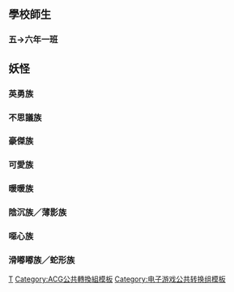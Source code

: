 {{CGroupH|name=妖怪手錶|desc=妖怪手錶}}<noinclude>

==學校師生==
=== 五→六年一班 ===
</noinclude>
{{CItem|zh-cn:星風绮罗罗; zh-tw:星風綺羅羅; zh-hk:星風Kirara;}}
{{CItem|zh-cn:今井拓海; zh-tw:今井拓海; zh-hk:今井卓巳;}}
{{CItem|zh-cn:森野叶子; zh-tw:森野葉子; zh-hk:森野優子;}}<noinclude>

== 妖怪 ==
=== 英勇族 ===
</noinclude>
{{CItem|zh-cn:热血狮; zh-tw:熱血獅; zh-hk:美拉美拉獅;}}
{{CItem|zh-cn:少根筋小鬼; zh-tw:少根筋小鬼; zh-hk:不用心坊;}}
{{CItem|zh-cn:特攻胆小鬼; zh-tw:特攻膽小鬼; zh-hk:格拉奇坊;}}
{{CItem|zh-cn:力量麻吉; zh-tw:力量麻吉; zh-hk:大力年糕;}}
{{CItem|zh-cn:胜负士; zh-tw:勝負士; zh-hk:勝負師;}}
{{CItem|zh-cn:机械弁庆; zh-tw:機械弁慶; zh-hk:機關弁慶;}}
{{CItem|zh-cn:睡豬豬; zh-tw:睡豬豬; zh-hk:睡豬;}}
{{CItem|zh-cn:燈節豬; zh-tw:燈節豬; zh-hk:睡魔;}}
{{CItem|zh-cn:鍬形蟲武士; zh-tw:鍬形蟲武士; zh-hk:鍬蟲武士;}}
{{CItem|zh-cn:大锹形虫神; zh-tw:大鍬形蟲神; zh-hk:大鍬形之神;}}<noinclude>

=== 不思議族 ===
</noinclude>
{{CItem|zh-cn:八卦婆; zh-tw:八卦婆; zh-hk:八卦婆婆;}}
{{CItem|zh-cn:扩音婆; zh-tw:擴音婆; zh-hk:大聲婆婆;}}
{{CItem|zh-cn:忘记帽; zh-tw:忘記帽; zh-hk:健忘帽;}}
{{CItem|zh-cn:傻瓜头巾; zh-tw:傻瓜頭巾; zh-hk:蠢材頭巾;}}
{{CItem|zh-cn:放弃僧; zh-tw:放棄僧; zh-hk:不行僧;}}
{{CItem|zh-cn:骷髅婆; zh-tw:骷髏婆; zh-hk:骷髏婆婆;}}
{{CItem|zh-cn:当红妖男; zh-tw:當紅妖男; zh-hk:摩天馬古;}}
{{CItem|zh-cn:电波小鬼; zh-tw:電波小鬼; zh-hk:電波小僧;}}
{{CItem|zh-cn:电波神; zh-tw:電波神; zh-hk:電神;}}
{{CItem|zh-cn:幻觉老师; zh-tw:幻覺老師; zh-hk:魔幻老師;}}
{{CItem|zh-cn:暗影老师; zh-tw:暗影老師; zh-hk:奇影老師;}}
{{CItem|zh-cn:读心狗狗; zh-tw:讀心狗狗; zh-hk:悟性狗;}}
{{CItem|zh-cn:開花傘; zh-tw:開花傘; zh-hk:反反傘;}}
{{CItem|zh-cn:藏紙神; zh-tw:藏紙神; zh-hk:藏紙大神;}}
{{CItem|zh-cn:破殼蛋蛋; zh-tw:破殼蛋蛋; zh-hk:脫殼怪;}}
{{CItem|zh-cn:圓雞塊; zh-tw:圓雞塊; zh-hk:卸膊球童;}}
{{CItem|zh-cn:修罗小石; zh-tw:修羅小石; zh-hk:修羅哥瑪;}}<noinclude>

=== 豪傑族 ===
</noinclude>
{{CItem|zh-cn:不行墙; zh-tw:不行牆; zh-hk:無理牆;}}
{{CItem|zh-cn:机器喵; zh-tw:機器喵; zh-hk:Robot喵;}}
{{CItem|zh-cn:拒绝城; zh-tw:拒絕城; zh-hk:無理城;}}
{{CItem|zh-cn:懒懒不倒翁; zh-tw:懶懶不倒翁; zh-hk:達達磨;}}
{{CItem|zh-cn:肌肉不倒翁; zh-tw:肌肉不倒翁; zh-hk:筋肉達磨;}}
{{CItem|zh-cn:嘘嘘象; zh-tw:噓噓象; zh-hk:尿急象;}}
{{CItem|zh-cn:富士雪山; zh-tw:富士雪山; zh-hk:富士山;}}
{{CItem|zh-cn:混混妖; zh-tw:混混妖; zh-hk:古里裡林;}}
{{CItem|zh-cn:老大妖; zh-tw:老大妖; zh-hk:大哥鬼;}}
{{CItem|zh-cn:大太了法师; zh-tw:大太了法師; zh-hk:大大法師;}}
{{CItem|zh-cn:高傲丼; zh-tw:高傲丼; zh-hk:自尊炸蝦飯;}}
{{CItem|zh-cn:忍耐長毛象; zh-tw:忍耐長毛象; zh-hk:忍忍長毛象;}}
{{CItem|zh-cn:脫線車; zh-tw:脫線戰車; zh-hk:脫線戰車;}}
{{CItem|zh-cn:狗喵; zh-tw:狗狗喵; zh-hk:狗狗喵;}}
{{CItem|zh-cn:攔路河豚; zh-tw:攔路河豚; zh-hk:不通河豚;}}
{{CItem|zh-cn:破舊骷髏頭; zh-tw:破舊骷髏頭; zh-hk:差錯骨;}}
{{CItem|zh-cn:誇張漢堡; zh-tw:誇張漢堡; zh-hk:Over漢堡;}}
{{CItem|zh-cn:魔雲天; zh-tw:魔雲天; zh-hk:魔鬼駕駛;}}
{{CItem|zh-cn:模仿假人; zh-tw:模仿假人; zh-hk:模仿人偶;}}
{{CItem|zh-cn:聚雷神; zh-tw:聚雷神; zh-hk:避雷神;}}<noinclude>

=== 可愛族 ===
</noinclude>
{{CItem|zh-cn:吉胖喵; zh-tw:吉胖喵; zh-hk:地縛喵;}}
{{CItem|zh-cn:染色喵; zh-tw:染色喵; zh-hk:威斯喵;}}
{{CItem|zh-cn:白骨夫人; zh-tw:白骨夫人; zh-hk:時尚夫人;}}
{{CItem|zh-cn:长刺喵; zh-tw:長刺喵; zh-hk:突棘喵;}}
{{CItem|zh-cn:旅行河童; zh-tw:旅行河童; zh-hk:旅河童;}}
{{CItem|zh-cn:狮子小石; zh-tw:獅子小石; zh-hk:獅子哥瑪;}}
{{CItem|zh-cn:白抛抛千金; zh-tw:白拋拋千金; zh-hk:卡啦卡啦小姐;}}
{{CItem|zh-cn:流氓喵; zh-tw:流氓喵; zh-hk:惡霸喵;}}
{{CItem|zh-cn:小石狮; zh-tw:小石獅; zh-hk:哥瑪先生;}}
{{CItem|zh-cn:小石次郎; zh-tw:小石次郎; zh-hk:哥瑪次郎;}}
{{CItem|zh-cn:吹雪姫; zh-tw:吹雪姫; zh-hk:吹雪公主;}}
{{CItem|zh-cn:猴子喵; zh-tw:猴子喵; zh-hk:馬騮喵;}}
{{CItem|zh-cn:爆雷女孩; zh-tw:爆雷女孩; zh-hk:劇透舞者;}}
{{CItem|zh-cn:狼狽麵包; zh-tw:狼狽麵包; zh-hk:慘敗麵包;}}
{{CItem|zh-cn:懶喵哥倫布; zh-tw:懶喵哥倫布; zh-hk:睡睡哥倫布;}}
{{CItem|zh-cn:吉胖哥瑪先生; zh-tw:吉胖小石; zh-hk:地縛哥瑪;}}
{{CItem|zh-cn:哥瑪先生兄弟的母親; zh-tw:哥瑪先生兄弟的母親; zh-hk:哥瑪媽媽;}}
{{CItem|zh-cn:裝成熟鬥牛犬; zh-tw:裝大人鬥犬; zh-hk:扮大人老虎狗;}}<noinclude>

=== 暖暖族 ===
</noinclude>
{{CItem|zh-cn:空腹爷爷; zh-tw:空腹爺爺; zh-hk:肚餓爺爺;}}
{{CItem|zh-cn:有够兴奋蝶; zh-tw:有夠興奮蝶; zh-hk:鳳鳳蝶;}}
{{CItem|zh-cn:雷老爸; zh-tw:雷老爸; zh-hk:雷爸爸;}}
{{CItem|zh-cn:昆布哥; zh-tw:昆布哥; zh-hk:昆布哥哥;}}
{{CItem|zh-cn:海藻妹; zh-tw:海藻妹; zh-hk:海草妹妹;}}
{{CItem|zh-cn:偷吃鬼之助; zh-tw:偷吃鬼之助; zh-hk:偷食之助;}}
{{CItem|zh-cn:贪吃爷爷; zh-tw:貪吃爺爺; zh-hk:為食爺爺;}}
{{CItem|zh-cn:暖暖妖; zh-tw:暖暖妖; zh-hk:可喏啵喏;}}
{{CItem|zh-cn:挫折妖; zh-tw:挫折妖; zh-hk:頹氣妖;}}
{{CItem|zh-cn:圣诞老老师; zh-tw:聖誕老老師; zh-hk:聖誕老師;}}
{{CItem|zh-cn:福袋老爷爷; zh-tw:福袋老爺爺; zh-hk:福袋爺爺;}}
{{CItem|zh-cn:假日爸爸; zh-tw:假日爸爸; zh-hk:新地爸爸;}}
{{CItem|zh-cn:雉雞喵; zh-tw:雉雞喵; zh-hk:野雞喵;}}
{{CItem|zh-cn:樂天童; zh-tw:樂天童; zh-hk:樂天童子;}}
{{CItem|zh-cn:加笛安麥爾; zh-tw:卡麥亞管家; zh-hk:卡德米亞管家;}}
{{CItem|zh-cn:明天加油女孩; zh-tw:明天加油女孩; zh-hk:明日加油girl;}}
{{CItem|zh-cn:聖奶奶; zh-tw:聖奶奶; zh-hk:聖媽媽;}}<noinclude>

=== 陰沉族／薄影族 ===
</noinclude>
{{CItem|zh-cn:薄影族; zh-tw:薄影族; zh-hk:陰沉族;}}
{{CItem|zh-cn:宅宅蝙蝠; zh-tw:宅宅蝙蝠; zh-hk:宅男蝙蝠;}}
{{CItem|zh-cn:无畏恶魔; zh-tw:無畏惡魔; zh-hk:不緊張惡魔;}}
{{CItem|zh-cn:暗麻吕; zh-tw:闇麻呂; zh-hk:黑暗麻呂;}}
{{CItem|zh-cn:指路鬼; zh-tw:指路鬼; zh-hk:邊度鬼;}}
{{CItem|zh-cn:偏心鬼; zh-tw:偏心鬼; zh-hk:大細超鬼;}}
{{CItem|zh-cn:坐肩小鬼头; zh-tw:坐肩小鬼頭; zh-hk:坐肩小僧;}}
{{CItem|zh-cn:腰酸背痛工头; zh-tw:腰痠背痛工頭; zh-hk:坐肩大爺;}}
{{CItem|zh-cn:悲观蚊; zh-tw:悲觀蚊; zh-hk:負能量蚊;}}
{{CItem|zh-cn:超悲观蚊; zh-tw:超悲觀蚊; zh-hk:超負能量蚊;}}
{{CItem|zh-cn:影忍; zh-tw:影忍; zh-hk:占美;}}
{{CItem|zh-cn:影无; zh-tw:影無; zh-hk:陽炎;}}
{{CItem|zh-cn:住家蝙蝠; zh-tw:住家蝙蝠; zh-hk:隱青蝙蝠;}}
{{CItem|zh-cn:忧郁天狗; zh-tw:憂鬱天狗; zh-hk:憂鬱魔天狗;}}
{{CItem|zh-cn:怕怕恶魔; zh-tw:怕怕惡魔; zh-hk:緊張惡魔;}}
{{CItem|zh-cn:推託仙人; zh-tw:推託仙人; zh-hk:卸責仙人;}}
{{CItem|zh-cn:癢癢怪; zh-tw:癢癢怪; zh-hk:痕痕蚊;}}
{{CItem|zh-cn:遙控器不見妖; zh-tw:遙控器不見妖; zh-hk:電視妖控;}}
{{CItem|zh-cn:冷知識魔; zh-tw:冷知識魔; zh-hk:博學魔;}}
{{CItem|zh-cn:果然拳擊手; zh-tw:果然拳擊手; zh-hk:負能量小拳王;}}
{{CItem|zh-cn:自卑王; zh-tw:討厭自己王; zh-hk:討厭自己王;}}
{{CItem|zh-cn:DJ河童; zh-tw:DJ河童; zh-hk:勁Rap河童;}}
{{CItem|zh-cn:作弊雞; zh-tw:作弊雞; zh-hk:卑鄙雞;}}
{{CItem|zh-cn:易怒培根; zh-tw:易怒培根; zh-hk:硬梆梆煙肉;}}
{{CItem|zh-cn:USA兔; zh-tw:USA蹦; zh-hk:USA蹦;}}<noinclude>

=== 噁心族 ===
</noinclude>
{{CItem|zh-cn:不眠; zh-tw:不眠; zh-hk:不眠怪;}}
{{CItem|zh-cn:刺刺栗子; zh-tw:刺刺栗子; zh-hk:拮拮栗子;}}
{{CItem|zh-cn:抢夺鸟; zh-tw:搶奪鳥; zh-hk:搶走鳥;}}
{{CItem|zh-cn:人面肚皮鸟; zh-tw:人面肚皮鳥; zh-hk:肚皮舞鳥;}}
{{CItem|zh-cn:倒楣楣鸟; zh-tw:倒楣楣鳥; zh-hk:黑仔鵝;}}
{{CItem|zh-cn:不刚好鸟; zh-tw:不剛好鳥; zh-hk:出醜鵠;}}
{{CItem|zh-cn:双头犬; zh-tw:雙頭犬; zh-hk:加奧比羅斯;}}
{{CItem|zh-cn:降雨怪; zh-tw:降雨怪; zh-hk:落雨怪;}}
{{CItem|zh-cn:大话恶女; zh-tw:大話惡女; zh-hk:得把口女;}}
{{CItem|zh-cn:挑剔女王; zh-tw:挑剔女王; zh-hk:奄尖姐姐;}}
{{CItem|zh-cn:阴沉怪; zh-tw:陰沉怪; zh-hk:冬陰莉露;}}
{{CItem|zh-cn:小屁孩; zh-tw:小屁孩; zh-hk:放屁仔;}}
{{CItem|zh-cn:放屁鬼神; zh-tw:放屁鬼神; zh-hk:臭屁鬼神;}}
{{CItem|zh-cn:鄧盆推託者; zh-tw:鄧盆推託者; zh-hk:呼啦木桶;}}
{{CItem|zh-cn:否认男; zh-tw:否認男; zh-hk:否認MEN;}}
{{CItem|zh-cn:帥哥犬; zh-tw:帥哥犬; zh-hk:靚仔犬;}}<noinclude>

=== 滑嘟嘟族／蛇形族 ===
</noinclude>
{{CItem|zh-cn:蛇形族; zh-tw:蛇形族; zh-hk:滑嘟嘟族;}}
{{CItem|zh-cn:小土龙; zh-tw:小土龍; zh-hk:支樂哥;}}
{{CItem|zh-cn:乱买贝; zh-tw:亂買貝; zh-hk:無節制怪;}}
{{CItem|zh-cn:落落长鼻; zh-tw:落落長鼻; zh-hk:長鼻怪;}}
{{CItem|zh-cn:小福龙; zh-tw:小福龍; zh-hk:福龍;}}
{{CItem|zh-cn:龙宝; zh-tw:龍寶; zh-hk:龍仔;}}
{{CItem|zh-cn:闲晃鲨鱼; zh-tw:閒晃鯊魚; zh-hk:遊蕩鯊;}}
{{CItem|zh-cn:初学者鲨鱼; zh-tw:初學者鯊魚; zh-hk:初學鯊;}}
{{CItem|zh-cn:凯子贝壳; zh-tw:凱子貝殼; zh-hk:大洗貝殼;}}
{{CItem|zh-cn:长鼻芭娜娜; zh-tw:長鼻芭娜娜; zh-hk:長蕉怪;}}
{{CItem|zh-cn:回想鱉; zh-tw:回想鱉; zh-hk:回憶水魚;}}
{{CItem|zh-cn:初學者鯊; zh-tw:初學者鯊; zh-hk:初學鯊;}}
{{CItem|zh-cn:多話蛇; zh-tw:多話蛇; zh-hk:添足蛇;}}
{{CItem|zh-cn:歡笑土壺; zh-tw:歡笑土壺; zh-hk:笑笑壺;}}
{{CItem|zh-cn:驚嚇鱷; zh-tw:驚嚇鱷; zh-hk:驚青鱷魚;}}
{{CItem|zh-cn:黯淡騎士; zh-tw:黯淡騎士; zh-hk:一身空螺;}}
{{CItem|zh-cn:熊猫小土龙; zh-tw:熊貓小土龍; zh-hk:支樂熊貓;}}<noinclude>

{{DEFAULTSORT:Youkai Watch}}
[[Category:妖怪手錶系列|Τ]]
[[Category:ACG公共轉換組模板]]
[[Category:电子游戏公共转换组模板]]
</noinclude>
{{CGroupF}}